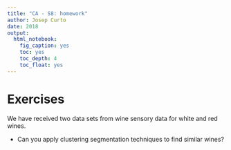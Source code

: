 ```yaml
---
title: "CA - S8: homework"
author: Josep Curto
date: 2018
output: 
  html_notebook: 
    fig_caption: yes
    toc: yes
    toc_depth: 4
    toc_float: yes
---
```


# Exercises

We have received two data sets from wine sensory data for white and red wines.

 - Can you apply clustering segmentation techniques to find similar wines?
